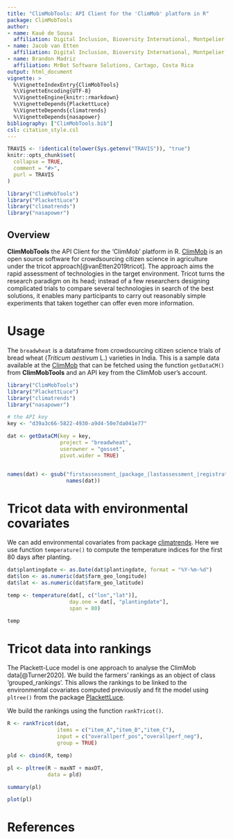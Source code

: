 ```yaml
---
title: "ClimMobTools: API Client for the 'ClimMob' platform in R"
package: ClimMobTools
author:
- name: Kauê de Sousa
  affiliation: Digital Inclusion, Bioversity International, Montpelier, France <br> Department of Agricultural Sciences, Inland Norway University of Applied Sciences, Hamar, Norway
- name: Jacob van Etten
  affiliation: Digital Inclusion, Bioversity International, Montpelier, France
- name: Brandon Madriz
  affiliation: MrBot Software Solutions, Cartago, Costa Rica
output: html_document
vignette: >
  %\VignetteIndexEntry{ClimMobTools}
  %\VignetteEncoding{UTF-8}
  %\VignetteEngine{knitr::rmarkdown}
  %\VignetteDepends{PlackettLuce}
  %\VignetteDepends{climatrends}
  %\VignetteDepends{nasapower}
bibliography: ["ClimMobTools.bib"]
csl: citation_style.csl
---
```


```r
TRAVIS <- !identical(tolower(Sys.getenv("TRAVIS")), "true")
knitr::opts_chunk$set(
  collapse = TRUE,
  comment = "#>",
  purl = TRAVIS
)

library("ClimMobTools")
library("PlackettLuce")
library("climatrends")
library("nasapower")
```

## Overview

**ClimMobTools** the API Client for the 'ClimMob' platform in R. [ClimMob](https://climmob.net/) is an open source software for crowdsourcing citizen science in agriculture under the tricot approach[@vanEtten2019tricot]. The approach aims the rapid assessment of technologies in the target environment. Tricot turns the research paradigm on its head; instead of a few researchers designing complicated trials to compare several technologies in search of the best solutions, it enables many participants to carry out reasonably simple experiments that taken together can offer even more information.

# Usage

The `breadwheat` is a dataframe from crowdsourcing citizen science trials of bread wheat (*Triticum aestivum* L.) varieties in India. This is a sample data available at the [ClimMob](https://climmob.net/) that can be fetched using the function `getDataCM()` from **ClimMobTools** and an API key from the ClimMob user's account.

```r
library("ClimMobTools")
library("PlackettLuce")
library("climatrends")
library("nasapower")

# the API key
key <- "d39a3c66-5822-4930-a9d4-50e7da041e77"

dat <- getDataCM(key = key,
                 project = "breadwheat",
                 userowner = "gosset",
                 pivot.wider = TRUE)


names(dat) <- gsub("firstassessment_|package_|lastassessment_|registration_", "",
                   names(dat))

```

# Tricot data with environmental covariates

We can add environmental covariates from package [climatrends](https://CRAN.R-project.org/package=climatrends). Here we use function `temperature()` to compute the temperature indices for the first 80 days after planting. 

```r
dat$plantingdate <- as.Date(dat$plantingdate, format = "%Y-%m-%d")
dat$lon <- as.numeric(dat$farm_geo_longitude)
dat$lat <- as.numeric(dat$farm_geo_latitude)

temp <- temperature(dat[, c("lon","lat")], 
                    day.one = dat[, "plantingdate"],
                    span = 80)

temp
```


# Tricot data into rankings

The Plackett-Luce model is one approach to analyse the ClimMob data[@Turner2020]. We build the farmers' rankings as an object of class 'grouped_rankings'. This allows the rankings to be linked to the environmental covariates computed previously and fit the model using `pltree()` from the package [PlackettLuce](https://CRAN.R-project.org/package=PlackettLuce). 

We build the rankings using the function `rankTricot()`. 

```r
R <- rankTricot(dat, 
                items = c("item_A","item_B","item_C"), 
                input = c("overallperf_pos","overallperf_neg"),
                group = TRUE)

pld <- cbind(R, temp)

pl <- pltree(R ~ maxNT + maxDT, 
             data = pld)

summary(pl)

plot(pl)

```


# References


